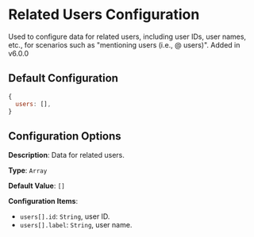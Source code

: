 
# Related Users Configuration

Used to configure data for related users, including user IDs, user names, etc., for scenarios such as "mentioning users (i.e., @ users)". <Badge theme="success">Added in v6.0.0</Badge>

## Default Configuration

```js
{
  users: [],
}
```

## Configuration Options

**Description**: Data for related users.

**Type**: `Array`

**Default Value**: `[]`

**Configuration Items**:

- `users[].id`: `String`, user ID.
- `users[].label`: `String`, user name.



